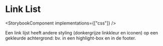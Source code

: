 
# Link List

<StorybookComponent implementations={["css"]} />

Een link lijst heeft andere styling (donkergrijze linkkleur en iconen) op een gekleurde achtergrond: bv. in een highlight-box en in de footer.

